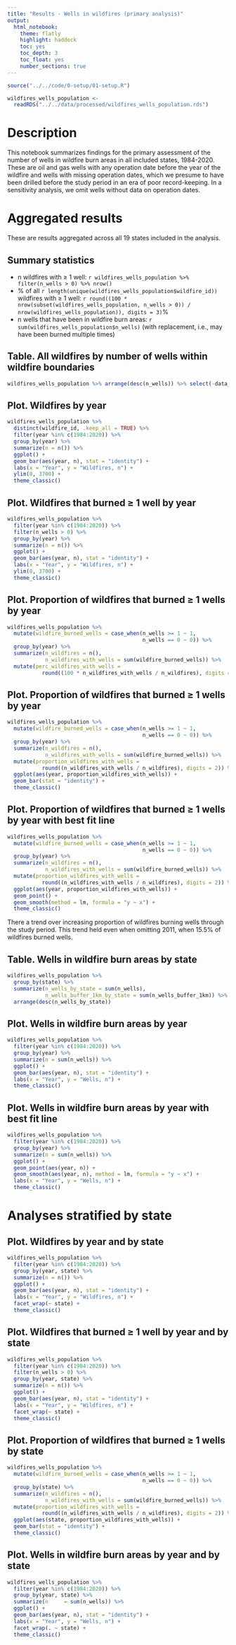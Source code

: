 ```yaml
---
title: "Results - Wells in wildfires (primary analysis)"
output:
  html_notebook:
    theme: flatly
    highlight: haddock 
    toc: yes
    toc_depth: 3
    toc_float: yes
    number_sections: true
---
```


```r
source("../../code/0-setup/01-setup.R")
```

```r
wildfires_wells_population <- 
  readRDS("../../data/processed/wildfires_wells_population.rds")
```

# Description

This notebook summarizes findings for the primary assessment of the number of wells in wildfire burn areas in all included states, 1984-2020. These are oil and gas wells with any operation date before the year of the wildfire and wells with missing operation dates, which we presume to have been drilled before the study period in an era of poor record-keeping. In a sensitivity analysis, we omit wells without data on operation dates.

# Aggregated results

These are results aggregated across all 19 states included in the analysis.

## Summary statistics

* n wildfires with ≥ 1 well: `r wildfires_wells_population %>% filter(n_wells > 0) %>% nrow()`
* % of all `r length(unique(wildfires_wells_population$wildfire_id)) ` wildfires with ≥ 1 well: `r round((100 * nrow(subset(wildfires_wells_population, n_wells > 0)) / nrow(wildfires_wells_population)), digits = 3)`%
* n wells that have been in wildfire burn areas: `r sum(wildfires_wells_population$n_wells)` (with replacement, i.e., may have been burned multiple times)

## Table. All wildfires by number of wells within wildfire boundaries

```r
wildfires_wells_population %>% arrange(desc(n_wells)) %>% select(-data_source)
```

## Plot. Wildfires by year

```r
wildfires_wells_population %>% 
  distinct(wildfire_id, .keep_all = TRUE) %>% 
  filter(year %in% c(1984:2020)) %>% 
  group_by(year) %>% 
  summarize(n = n()) %>% 
  ggplot() +
  geom_bar(aes(year, n), stat = "identity") +
  labs(x = "Year", y = "Wildfires, n") +
  ylim(0, 3700) +
  theme_classic()
```

## Plot. Wildfires that burned ≥ 1 well by year

```r
wildfires_wells_population %>% 
  filter(year %in% c(1984:2020)) %>% 
  filter(n_wells > 0) %>% 
  group_by(year) %>% 
  summarize(n = n()) %>% 
  ggplot() +
  geom_bar(aes(year, n), stat = "identity") +
  labs(x = "Year", y = "Wildfires, n") +
  ylim(0, 3700) +
  theme_classic()
```

## Plot. Proportion of wildfires that burned ≥ 1 wells by year

```r
wildfires_wells_population %>% 
  mutate(wildfire_burned_wells = case_when(n_wells >= 1 ~ 1,
                                           n_wells == 0 ~ 0)) %>% 
  group_by(year) %>% 
  summarize(n_wildfires = n(),
            n_wildfires_with_wells = sum(wildfire_burned_wells)) %>% 
  mutate(perc_wildfires_with_wells = 
           round((100 * n_wildfires_with_wells / n_wildfires), digits = 2))
```


## Plot. Proportion of wildfires that burned ≥ 1 wells by year

```r
wildfires_wells_population %>% 
  mutate(wildfire_burned_wells = case_when(n_wells >= 1 ~ 1,
                                           n_wells == 0 ~ 0)) %>% 
  group_by(year) %>% 
  summarize(n_wildfires = n(),
            n_wildfires_with_wells = sum(wildfire_burned_wells)) %>% 
  mutate(proportion_wildfires_with_wells = 
           round((n_wildfires_with_wells / n_wildfires), digits = 2)) %>% 
  ggplot(aes(year, proportion_wildfires_with_wells)) +
  geom_bar(stat = "identity") +
  theme_classic()
```


## Plot. Proportion of wildfires that burned ≥ 1 wells by year with best fit line

```r
wildfires_wells_population %>% 
  mutate(wildfire_burned_wells = case_when(n_wells >= 1 ~ 1,
                                           n_wells == 0 ~ 0)) %>% 
  group_by(year) %>% 
  summarize(n_wildfires = n(),
            n_wildfires_with_wells = sum(wildfire_burned_wells)) %>% 
  mutate(proportion_wildfires_with_wells = 
           round((n_wildfires_with_wells / n_wildfires), digits = 2)) %>% 
  ggplot(aes(year, proportion_wildfires_with_wells)) +
  geom_point() +
  geom_smooth(method = lm, formula = "y ~ x") +
  theme_classic()
```

There a trend over increasing proportion of wildfires burning wells through the study period. This trend held even when omitting 2011, when 15.5% of wildfires burned wells.


## Table. Wells in wildfire burn areas by state

```r
wildfires_wells_population %>% 
  group_by(state) %>% 
  summarize(n_wells_by_state = sum(n_wells),
            n_wells_buffer_1km_by_state = sum(n_wells_buffer_1km)) %>% 
  arrange(desc(n_wells_by_state))
```


## Plot. Wells in wildfire burn areas by year

```r
wildfires_wells_population %>% 
  filter(year %in% c(1984:2020)) %>% 
  group_by(year) %>% 
  summarize(n = sum(n_wells)) %>% 
  ggplot() +
  geom_bar(aes(year, n), stat = "identity") +
  labs(x = "Year", y = "Wells, n") +
  theme_classic()
```

## Plot. Wells in wildfire burn areas by year with best fit line

```r
wildfires_wells_population %>% 
  filter(year %in% c(1984:2020)) %>% 
  group_by(year) %>% 
  summarize(n = sum(n_wells)) %>% 
  ggplot() +
  geom_point(aes(year, n)) +
  geom_smooth(aes(year, n), method = lm, formula = "y ~ x") +
  labs(x = "Year", y = "Wells, n") +
  theme_classic()
```

# Analyses stratified by state

## Plot. Wildfires by year and by state

```r
wildfires_wells_population %>% 
  filter(year %in% c(1984:2020)) %>% 
  group_by(year, state) %>% 
  summarize(n = n()) %>% 
  ggplot() +
  geom_bar(aes(year, n), stat = "identity") +
  labs(x = "Year", y = "Wildfires, n") +
  facet_wrap(~ state) +
  theme_classic()
```

## Plot. Wildfires that burned ≥ 1 well by year and by state

```r
wildfires_wells_population %>% 
  filter(year %in% c(1984:2020)) %>% 
  filter(n_wells > 0) %>% 
  group_by(year, state) %>% 
  summarize(n = n()) %>% 
  ggplot() +
  geom_bar(aes(year, n), stat = "identity") +
  labs(x = "Year", y = "Wildfires, n") +
  facet_wrap(~ state) +
  theme_classic()
```

## Plot. Proportion of wildfires that burned ≥ 1 wells by state

```r
wildfires_wells_population %>% 
  mutate(wildfire_burned_wells = case_when(n_wells >= 1 ~ 1,
                                           n_wells == 0 ~ 0)) %>% 
  group_by(state) %>% 
  summarize(n_wildfires = n(),
            n_wildfires_with_wells = sum(wildfire_burned_wells)) %>% 
  mutate(proportion_wildfires_with_wells = 
           round((n_wildfires_with_wells / n_wildfires), digits = 2)) %>% 
  ggplot(aes(state, proportion_wildfires_with_wells)) +
  geom_bar(stat = "identity") +
  theme_classic()
```

## Plot. Wells in wildfire burn areas by year and by state

```r
wildfires_wells_population %>% 
  filter(year %in% c(1984:2020)) %>% 
  group_by(year, state) %>% 
  summarize(n     = sum(n_wells)) %>% 
  ggplot() +
  geom_bar(aes(year, n), stat = "identity") +
  labs(x = "Year", y = "Wells, n") +
  facet_wrap(. ~ state) +
  theme_classic()
```


